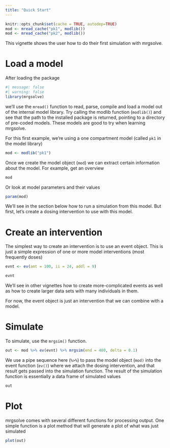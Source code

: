 ```yaml
---
title: "Quick Start"
---
```


```r
knitr::opts_chunk$set(cache = TRUE, autodep=TRUE)
mod <- mread_cache("pk1", modlib())
mod <- mread_cache("pk2", modlib())
```

This vignette shows the user how to do their first simulation with mrgsolve.

# Load a model

After loading the package
```r
#| message: false
#| warning: false
library(mrgsolve)
```

we'll use the `mread()` function to read, parse, compile and load a model 
out of the internal model library.  Try calling the modlib function (`modlib()`)
and see that the path to the installed package is returned, pointing to a 
directory of pre-coded models.  These models are good to try when learning 
mrgsolve.  

For this first example, we're using a one compartment model (called `pk1` in the 
model library)

```r
mod <- modlib("pk1")
```

Once we create the model object (`mod`) we can extract certain information 
about the model.  For example, get an overview 

```r
mod
```

Or look at model parameters and their values
```r
param(mod)
```

We'll see in the section below how to run a simulation from this model.  But
first, let's create a dosing intervention to use with this model.

# Create an intervention

The simplest way to create an intervention is to use an event object.  This
is just a simple expression of one or more model interventions (most frequently
doses)

```r
evnt <- ev(amt = 100, ii = 24, addl = 9)
```

```r
evnt
```

We'll see in other vignettes how to create more-complicated events as 
well as how to create larger data sets with many individuals in them.

For now, the event object is just an intervention that we can combine
with a model.

# Simulate

To simulate, use the `mrgsim()` function.
```r
out <- mod %>% ev(evnt) %>% mrgsim(end = 480, delta = 0.1)
```

We use a pipe sequence here (`%>%`) to pass the model object (`mod)`
into the event function (`ev()`) where we attach the dosing intervention, 
and that result gets passed into the simulation function.  The result 
of the simulation function is essentially a data frame of simulated values

```r
out
```

# Plot

mrgsolve comes with several different functions for processing output.  One 
simple function is a plot method that will generate a plot of what was 
just simulated

```r
plot(out)
```
